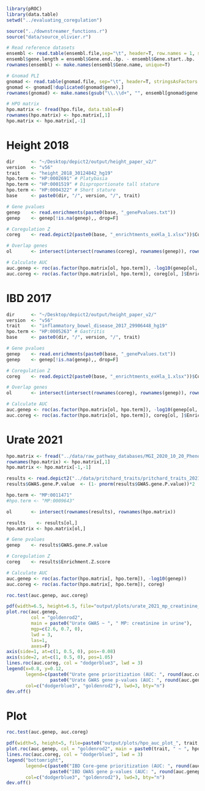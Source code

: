 ```r
library(pROC)
library(data.table)
setwd("../evaluating_coregulation")

source("../downstreamer_functions.r")
source("data/source_olivier.r")

# Read reference datasets
ensembl <- read.table(ensembl.file,sep="\t", header=T, row.names = 1, stringsAsFactors = F)
ensembl$gene.length = ensembl$Gene.end..bp. - ensembl$Gene.start..bp.
rownames(ensembl) <- make.names(ensembl$Gene.name, unique=T)

# Gnomad PLI
gnomad <- read.table(gnomad.file, sep="\t", header=T, stringsAsFactors = F)
gnomad <- gnomad[!duplicated(gnomad$gene),]
rownames(gnomad) <- make.names(gsub("\\.\\d+", "", ensembl[gnomad$gene, ]$Gene.stable.ID.version), unique=T)

# HPO matrix
hpo.matrix <- fread(hpo.file, data.table=F)
rownames(hpo.matrix) <- hpo.matrix[,1]
hpo.matrix <- hpo.matrix[,-1]
```

# Height 2018
```r
dir      <- "~/Desktop/depict2/output/height_paper_v2/"
version  <- "v56"
trait    <- "height_2018_30124842_hg19"
hpo.term <- "HP:0002691" # Platybasia 
hpo.term <- "HP:0001519" # Disproportionate tall stature
hpo.term <- "HP:0004322" # Short stature
base     <- paste0(dir, "/", version, "/", trait)

# Gene pvalues
genep    <- read.enrichments(paste0(base, "_genePvalues.txt"))
genep    <- genep[!is.na(genep),, drop=F]

# Coregulation Z
coreg    <- read.depict2(paste0(base, "_enrichtments_exHla_1.xlsx"))$Coregulation

# Overlap genes
ol       <- intersect(intersect(rownames(coreg), rownames(genep)), rownames(hpo.matrix))

# Calculate AUC
auc.genep <- roc(as.factor(hpo.matrix[ol, hpo.term]), -log10(genep[ol, 1]))
auc.coreg <- roc(as.factor(hpo.matrix[ol, hpo.term]), coreg[ol, ]$Enrichment.Z.score)
```

# IBD 2017
```r
dir      <- "~/Desktop/depict2/output/height_paper_v2/"
version  <- "v56"
trait    <- "inflammatory_bowel_disease_2017_29906448_hg19"
hpo.term <- "HP:0005263" # Gastritis
base     <- paste0(dir, "/", version, "/", trait)

# Gene pvalues
genep    <- read.enrichments(paste0(base, "_genePvalues.txt"))
genep    <- genep[!is.na(genep),, drop=F]

# Coregulation Z
coreg    <- read.depict2(paste0(base, "_enrichtments_exHla_1.xlsx"))$Coregulation

# Overlap genes
ol       <- intersect(intersect(rownames(coreg), rownames(genep)), rownames(hpo.matrix))

# Calculate AUC
auc.genep <- roc(as.factor(hpo.matrix[ol, hpo.term]), -log10(genep[ol, 1]))
auc.coreg <- roc(as.factor(hpo.matrix[ol, hpo.term]), coreg[ol, ]$Enrichment.Z.score)
```

# Urate 2021
```r
hpo.matrix <- fread("../data/raw_pathway_databases/MGI_2020_10_20_PhenoGenoMP_matrix.txt.gz", data.table=F)
rownames(hpo.matrix) <- hpo.matrix[,1]
hpo.matrix <- hpo.matrix[-1,-1]

results <- read.depict2("../data/pritchard_traits/pritchard_traits_2021_33587031_hg19_enrichtments_Urate.xlsx", potential_traits = c("GenePrioritization200"))$GenePrioritization200
results$GWAS.gene.P.value  <- (1- pnorm(results$GWAS.gene.P.value))*2

hpo.term <- "MP:0011471"
#hpo.term <- "MP:0009643"

ol       <- intersect(rownames(results), rownames(hpo.matrix))

results    <- results[ol,]
hpo.matrix <- hpo.matrix[ol,]

# Gene pvalues
genep    <- results$GWAS.gene.P.value

# Coregulation Z
coreg    <- results$Enrichment.Z.score

# Calculate AUC
auc.genep <- roc(as.factor(hpo.matrix[, hpo.term]), -log10(genep))
auc.coreg <- roc(as.factor(hpo.matrix[, hpo.term]), coreg)

roc.test(auc.genep, auc.coreg)

pdf(width=6.5, height=6.5, file="output/plots/urate_2021_mp_creatinine_in_urine.pdf")
plot.roc(auc.genep,
         col = "goldenrod2",
         main = paste0("Urate GWAS ~ ", " MP: creatinine in urine"),
         mgp=c(2.6, 0.7, 0),
         lwd = 3,
         las=1,
         axes=F)
axis(side=1, at=c(1, 0.5, 0), pos=-0.08)
axis(side=2, at=c(1, 0.5, 0), pos=1.05)
lines.roc(auc.coreg, col = "dodgerblue3", lwd = 3)
legend(x=0.8, y=0.12,
       legend=c(paste0("Urate gene prioritization (AUC: ", round(auc.coreg$auc,2),")"),
                paste0("Urate GWAS gene p-values (AUC: ", round(auc.genep$auc,2),")")), 
       col=c("dodgerblue3", "goldenrod2"), lwd=3, bty="n")
dev.off()

```


# Plot
```r
roc.test(auc.genep, auc.coreg)

pdf(width=5, height=5, file=paste0("output/plots/hpo_auc_plot_", trait, "_", hpo.term, ".pdf"))
plot.roc(auc.genep, col = "goldenrod2", main = paste0(trait, " ~ ", hpo.term), mgp=c(2.6, 0.7, 0), lwd = 3, las=1)
lines.roc(auc.coreg, col = "dodgerblue3", lwd = 3)
legend("bottomright",
       legend=c(paste0("IBD Core-gene prioritization (AUC: ", round(auc.coreg$auc,2),")"),
                paste0("IBD GWAS gene p-values (AUC: ", round(auc.genep$auc,2),")")), 
       col=c("dodgerblue3", "goldenrod2"), lwd=3, bty="n")
dev.off()

```
